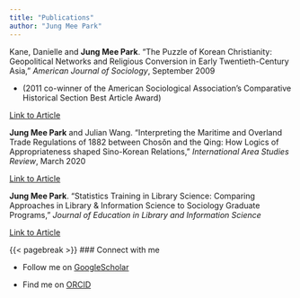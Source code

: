 ```yaml
---
title: "Publications"
author: "Jung Mee Park"
---
```


Kane, Danielle and **Jung Mee Park**. "The Puzzle of Korean Christianity: Geopolitical Networks and Religious Conversion in Early Twentieth-Century Asia," *American Journal of Sociology*, September 2009

-   (2011 co-winner of the American Sociological Association's Comparative Historical Section Best Article Award)

[Link to Article](https://www.jstor.org/stable/10.1086/599246?seq=1)

**Jung Mee Park** and Julian Wang. "Interpreting the Maritime and Overland Trade Regulations of 1882 between Chosŏn and the Qing: How Logics of Appropriateness shaped Sino-Korean Relations," *International Area Studies Review*, March 2020

[Link to Article](https://doi.org/10.1177/2233865919871704)

**Jung Mee Park**. "Statistics Training in Library Science: Comparing Approaches in Library & Information Science to Sociology Graduate Programs," *Journal of Education in Library and Information Science*

[Link to Article](https://doi.org/10.3138/jelis-2020-0080)

{{< pagebreak >}} \### Connect with me

-   Follow me on [GoogleScholar](https://scholar.google.com/citations?user=U0lNPKcAAAAJ&hl=en)

-   Find me on [ORCID](https://orcid.org/0000-0003-0977-9404)
